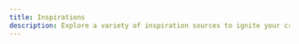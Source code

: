 ```yaml
---
title: Inspirations
description: Explore a variety of inspiration sources to ignite your creativity and enhance your design work.
---
```


<Cards>
  <CustomCard
    title="Awwwards"
    href="https://www.awwwards.com/"
    description="Awwwards are the Website Awards that recognize and promote the talent and effort of the best developers, designers and web agencies in the world."
    icon="/resources/inspirations/awwwards.svg"
  />
  <CustomCard
    title="Behance"
    href="https://www.behance.net/"
    description="Join 50M+ members in the world’s largest creative network to showcase work, find inspiration and get hired. Connect with top freelance talent across every creative field."
    icon="/resources/inspirations/behance.jpg"
  />
  <CustomCard
    title="calltoinspiration"
    href="https://calltoinspiration.com/"
    description="Call for inspiration using the purple hat for when you have inspiration blocks or need fresh new ideas. A great tool created by a deisnger for web professionals."
    icon="/resources/inspirations/calltoinspiration.png"
  />
  <CustomCard
    title="Dark"
    href="https://www.dark.design/"
    description="The best hand-picked dark themed websites on the internet. From designers for designers. Curated with love."
    icon="/resources/inspirations/dark.png"
  />
  <CustomCard
    title="Dribbble"
    href="https://dribbble.com/"
    description="Find Top Designers & Creative Professionals on Dribbble. We are where designers gain inspiration, feedback, community, and jobs. Your best resource to discover and connect with designers worldwide."
    icon="/resources/inspirations/dribbble.jpg"
  />
  <CustomCard
    title="Httpster"
    href="https://httpster.net/"
    description="The best  website design inspiration. Get inspired by our gallery of creative design ideas and great examples of beautiful award-winning sites."
    icon="/resources/inspirations/httpster.svg"
  />
  <CustomCard
    title="Mobbin"
    href="https://mobbin.com/"
    description="Save hours of UI & UX research with our library of 300,000+ fully searchable mobile & web app screenshots."
    icon="/resources/inspirations/mobbin.svg"
  />
  <CustomCard
    title="Muzli"
    href="https://muz.li/"
    description="Designers’ Secret Source=all the design inspiration from the world in one place. Served fresh."
    icon="/resources/inspirations/muzli.png"
  />
</Cards>
